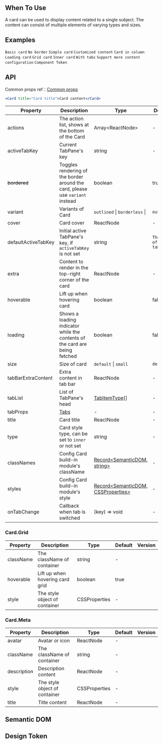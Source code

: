 

<Meta of={CardStories} />

        
## When To Use

A card can be used to display content related to a single subject. The content can consist of multiple elements of varying types and sizes.

## Examples

<code src="./demo/basic.tsx">Basic card</code>
<code src="./demo/border-less.tsx" background="grey">No border</code>
<code src="./demo/simple.tsx">Simple card</code>
<code src="./demo/flexible-content.tsx">Customized content</code>
<code src="./demo/in-column.tsx" background="grey">Card in column</code>
<code src="./demo/loading.tsx">Loading card</code>
<code src="./demo/grid-card.tsx">Grid card</code>
<code src="./demo/inner.tsx">Inner card</code>
<code src="./demo/tabs.tsx">With tabs</code>
<code src="./demo/meta.tsx">Support more content configuration</code>
<code src="./demo/component-token.tsx" debug>Component Token</code>

## API

Common props ref：[Common props](/docs/react/common-props)

```jsx
<Card title="Card title">Card content</Card>
```

| Property | Description | Type | Default | Version |
| --- | --- | --- | --- | --- |
| actions | The action list, shows at the bottom of the Card | Array&lt;ReactNode> | - |  |
| activeTabKey | Current TabPane's key | string | - |  |
| ~~bordered~~ | Toggles rendering of the border around the card, please use `variant` instead | boolean | true |  |
| variant | Variants of Card | `outlined` \| `borderless` \| | `outlined` | 5.24.0 |
| cover | Card cover | ReactNode | - |  |
| defaultActiveTabKey | Initial active TabPane's key, if `activeTabKey` is not set | string | `The key of first tab` |  |
| extra | Content to render in the top-right corner of the card | ReactNode | - |  |
| hoverable | Lift up when hovering card | boolean | false |  |
| loading | Shows a loading indicator while the contents of the card are being fetched | boolean | false |  |
| size | Size of card | `default` \| `small` | `default` |  |
| tabBarExtraContent | Extra content in tab bar | ReactNode | - |  |
| tabList | List of TabPane's head | [TabItemType](/components/tabs#tabitemtype)[] | - |  |
| tabProps | [Tabs](/components/tabs/#tabs) | - | - |  |
| title | Card title | ReactNode | - |  |
| type | Card style type, can be set to `inner` or not set | string | - |  |
| classNames | Config Card build-in module's className | [Record\<SemanticDOM, string>](#semantic-dom) | - | 5.14.0 |
| styles | Config Card build-in module's style | [Record\<SemanticDOM, CSSProperties>](#semantic-dom) | - | 5.14.0 |
| onTabChange | Callback when tab is switched | (key) => void | - |  |

### Card.Grid

| Property  | Description                     | Type          | Default | Version |
| --------- | ------------------------------- | ------------- | ------- | ------- |
| className | The className of container      | string        | -       |         |
| hoverable | Lift up when hovering card grid | boolean       | true    |         |
| style     | The style object of container   | CSSProperties | -       |         |

### Card.Meta

| Property    | Description                   | Type          | Default | Version |
| ----------- | ----------------------------- | ------------- | ------- | ------- |
| avatar      | Avatar or icon                | ReactNode     | -       |         |
| className   | The className of container    | string        | -       |         |
| description | Description content           | ReactNode     | -       |         |
| style       | The style object of container | CSSProperties | -       |         |
| title       | Title content                 | ReactNode     | -       |         |

## Semantic DOM

<code src="./demo/_semantic.tsx" simplify="true"></code>

## Design Token

``` <ComponentTokenTable component="Card"></ComponentTokenTable>

